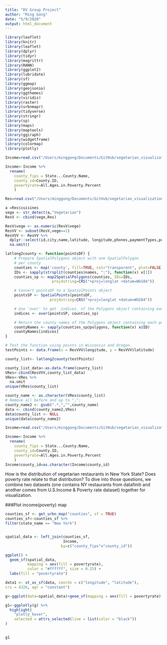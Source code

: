 ```yaml
---
title: "DV Group Project"
author: "Ming Gong"
date: "5/9/2020"
output: html_document
---
```





```r
library(leaflet)
library(knitr) 
library(leaflet) 
library(dplyr)
library(tidyr)
library(magrittr)
library(RANN)
library(ggplot2)
library(lubridate)
library(sf)
library(ggmap)
library(geojsonio)
library(ggthemes)
library(viridis)
library(raster)
library(urbnmapr)
library(tidyverse)
library(stringr)
library(sp)
library(maps)
library(maptools)
library(ggiraph)
library(widgetframe)
library(colormap)
library(plotly)
```

```r
Income=read.csv("/Users/minggong/Documents/GitHub/vegetarian_visualization_project/data/Income.csv")

Income<-Income %>% 
  rename(
    county_fips = State...County.Name,
    county_id=County.ID,
    povertyrate=All.Ages.in.Poverty.Percent
    )
```

```r
Res=read.csv("/Users/minggong/Documents/GitHub/vegetarian_visualization_project/data/Restaurant.csv")
```


```r
a =Res$cuisines
vege <- str_detect(a,"Vegetarian")
ResV <- cbind(vege,Res)
```

```r
ResV$vege <- as.numeric(ResV$vege)
ResVV <- subset(ResV,vege==1) 
ResVVV <- ResVV %>% 
  dplyr::select(id,city,name,latitude, longitude,phones,paymentTypes,postalCode) %>% 
  na.omit()
```

```r
latlong2county <- function(pointsDF) {
    # Prepare SpatialPolygons object with one SpatialPolygon
    # per county
    counties <- map('county', fill=TRUE, col="transparent", plot=FALSE)
    IDs <- sapply(strsplit(counties$names, ":"), function(x) x[1])
    counties_sp <- map2SpatialPolygons(counties, IDs=IDs,
                     proj4string=CRS("+proj=longlat +datum=WGS84"))

    # Convert pointsDF to a SpatialPoints object 
    pointsSP <- SpatialPoints(pointsDF, 
                    proj4string=CRS("+proj=longlat +datum=WGS84"))

    # Use 'over' to get _indices_ of the Polygons object containing each point 
    indices <- over(pointsSP, counties_sp)

    # Return the county names of the Polygons object containing each point
    countyNames <- sapply(counties_sp@polygons, function(x) x@ID)
    countyNames[indices]
}

# Test the function using points in Wisconsin and Oregon.
testPoints <- data.frame(x = ResVVV$longitude, y = ResVVV$latitude)

county_list<- latlong2county(testPoints)
```

```r
county_list_data<-as.data.frame(county_list)
VRes<-cbind(ResVVV,county_list_data)
VRes<-VRes %>%
  na.omit
unique(VRes$county_list)
```
```r
county_name <- as.character(VRes$county_list)
# Remove all before and up to ",":
county_name2 <- gsub(".*,","",county_name)
data <- cbind(county_name2,VRes)  
data$county_list <- NULL
unique(data$county_name2)
```

```r
Income=read.csv("/Users/minggong/Documents/GitHub/vegetarian_visualization_project/data/Income.csv")

Income<-Income %>% 
  rename(
    county_fips = State...County.Name,
    county_id=County.ID,
    povertyrate=All.Ages.in.Poverty.Percent
    )
Income$county_id=as.character(Income$county_id)
```

How is the distribution of vegetarian restaurants in New York State? Does poverty rate relate to that distribution? To dive into those questions, we combine two datasets (one contains NY restaurants from datafiniti and another comes from U.S.Income & Poverty rate dataset) together for visualization.

###Plot income(poverty) map
```r
counties_sf <- get_urbn_map("counties", sf = TRUE)
counties_sf<-counties_sf %>%
filter(state_name == "New York")


spatial_data <- left_join(counties_sf,
                          Income,
                         by=c("county_fips"="county_id"))

ggplot() +
  geom_sf(spatial_data,
          mapping = aes(fill = povertyrate),
          color = "#ffffff", size = 0.25) +
  labs(fill = "povertyrate")
```


```r
data1 <- st_as_sf(data, coords = c("longitude", "latitude"),
crs = 4326, agr = "constant")

g<-ggplot(data=spatial_data)+geom_sf(mapping = aes(fill = povertyrate))+geom_sf(data=data1,size = 4, shape = 23, fill = "darkred")+theme_map()+theme(legend.position="right")

g1<-ggplotly(g) %>%
  highlight(
    "plotly_hover",
    selected = attrs_selected(line = list(color = "black"))
) 
  

g1

```



